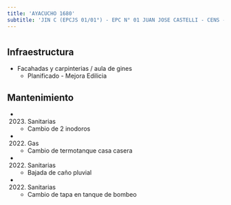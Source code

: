 ```yaml
---
title: 'AYACUCHO 1680'
subtitle: 'JIN C (EPCJS 01/01°) - EPC N° 01 JUAN JOSE CASTELLI - CENS - UGEE N° 01'
---
```


#
## Infraestructura

* Facahadas y carpinterias / aula de gines 
    + Planificado - Mejora Edilicia 


## Mantenimiento

*  (2023) Sanitarias 
    + Cambio de 2 inodoros

*  (2022) Gas 
    + Cambio de termotanque casa casera

*  (2022) Sanitarias 
    + Bajada de caño pluvial

*  (2022) Sanitarias 
    + Cambio de tapa en tanque de bombeo







